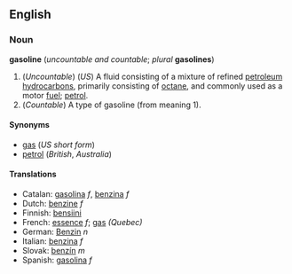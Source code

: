 ==English==
===Noun===
'''gasoline''' (''uncountable and countable''; ''plural'' '''gasolines''')

# (''Uncountable'') (''US'') A fluid consisting of a mixture of refined [[petroleum]] [[hydrocarbon]]s, primarily consisting of [[octane]], and commonly used as a motor [[fuel]]; [[petrol]].
# (''Countable'') A type of gasoline (from meaning 1).

====Synonyms====
*[[gas]] (''US short form'')
*[[petrol]] (''British'', ''Australia'')

====Translations====
*Catalan: [[gasolina]] ''f'', [[benzina]] ''f''
*Dutch: [[benzine]] ''f''
*Finnish: [[bensiini]]
*French: [[essence]] ''f''; [[gas]] ''(Quebec)''
*German: [[Benzin]] ''n''
*Italian: [[benzina]] ''f''
*Slovak: [[benzín]] ''m''
*Spanish: [[gasolina]] ''f''